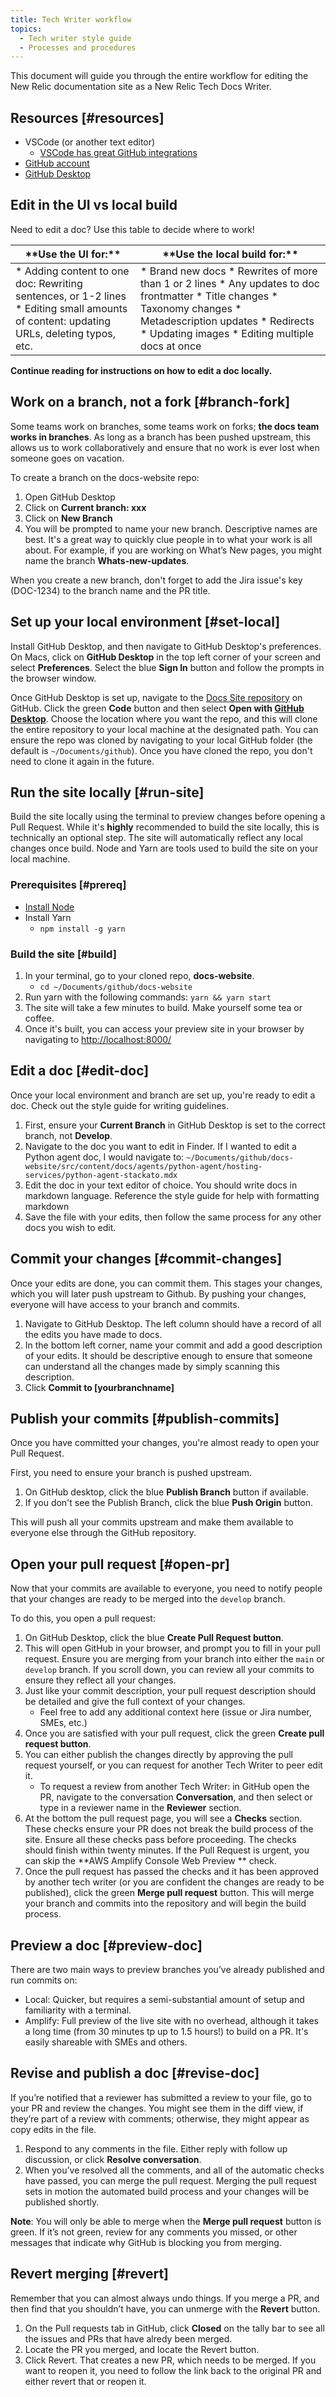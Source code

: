 ```yaml
---
title: Tech Writer workflow
topics:
  - Tech writer style guide
  - Processes and procedures
---
```


This document will guide you through the entire workflow for editing the New Relic documentation site as a New Relic Tech Docs Writer.  

## Resources [#resources]

- VSCode (or another text editor)
  - [VSCode has great GitHub integrations](https://code.visualstudio.com/docs/editor/github)
- [GitHub account](https://github.com/join)
- [GitHub Desktop](https://desktop.github.com/)

## Edit in the UI vs local build
Need to edit a doc? Use this table to decide where to work!

<table>
  <thead>
      <tr>
        <th style={{ width: "400px" }}>
        **Use the UI for:**            
        </th>
        <th style={{ width: "400px" }}>
        **Use the local build for:**
        </th>
      </tr>
  </thead>
  <tbody>
      <tr>
        <td>
        * Adding content to one doc: Rewriting sentences, or 1-2 lines
        * Editing small amounts of content: updating URLs, deleting typos, etc.
        </td>
        <td>
        * Brand new docs
        * Rewrites of more than 1 or 2 lines
        * Any updates to doc frontmatter
        * Title changes
        * Taxonomy changes
        * Metadescription updates
        * Redirects
        * Updating images
        * Editing multiple docs at once
        </td>
      </tr>
  </tbody>
</table>

**Continue reading for instructions on how to edit a doc locally.**

## Work on a branch, not a fork [#branch-fork]
Some teams work on branches, some teams work on forks; **the docs team works in branches**. As long as a branch has been pushed upstream, this allows us to work collaboratively and ensure that no work is ever lost when someone goes on vacation.

To create a branch on the docs-website repo:
1. Open GitHub Desktop
2. Click on **Current branch: xxx**
3. Click on **New Branch**
4. You will be prompted to name your new branch. Descriptive names are best. It's a great way to quickly clue people in to what your work is all about. For example, if you are working on What’s New pages, you might name the branch **Whats-new-updates**.

When you create a new branch, don't forget to add the Jira issue's key (DOC-1234) to the branch name and the PR title. 

## Set up your local environment [#set-local]

Install GitHub Desktop, and then navigate to GitHub Desktop's preferences. On Macs, click on **GitHub Desktop** in the top left corner of your screen and select **Preferences**. Select the blue **Sign In** button and follow the prompts in the browser window. 

Once GitHub Desktop is set up, navigate to the [Docs Site repository](https://github.com/newrelic/docs-website) on GitHub. Click the green **Code** button and then select **Open with [GitHub Desktop](https://desktop.github.com/)**. Choose the location where you want the repo, and this will clone the entire repository to your local machine at the designated path. You can ensure the repo was cloned by navigating to your local GitHub folder (the default is `~/Documents/github`). Once you have cloned the repo, you don't need to clone it again in the future.  

## Run the site locally [#run-site]

Build the site locally using the terminal to preview changes before opening a Pull Request. While it's **highly** recommended to build the site locally, this is technically an optional step. The site will automatically reflect any local changes once build. Node and Yarn are tools used to build the site on your local machine.

### Prerequisites [#prereq]
- [Install Node](https://nodejs.org/en/download/)
- Install Yarn 
  - `npm install -g yarn`

### Build the site [#build]
1. In your terminal, go to your cloned repo, **docs-website**. 
    - `cd ~/Documents/github/docs-website`
2. Run yarn with the following commands: `yarn && yarn start`
3. The site will take a few minutes to build. Make yourself some tea or coffee. 
4. Once it's built, you can access your preview site in your browser by navigating to [http://localhost:8000/](http://localhost:8000/)

## Edit a doc [#edit-doc]
Once your local environment and branch are set up, you're ready to edit a doc. Check out the style guide for writing guidelines.

1. First, ensure your **Current Branch** in GitHub Desktop is set to the correct branch, not **Develop**.
2. Navigate to the doc you want to edit in Finder. If I wanted to edit a Python agent doc, I would navigate to: `~/Documents/github/docs-website/src/content/docs/agents/python-agent/hosting-services/python-agent-stackato.mdx`
3. Edit the doc in your text editor of choice. You should write docs in markdown language. Reference the style guide for help with formatting markdown
4. Save the file with your edits, then follow the same process for any other docs you wish to edit.

## Commit your changes [#commit-changes]
Once your edits are done, you can commit them. This stages your changes, which you will later push upstream to Github. By pushing your changes, everyone will have access to your branch and commits. 

1. Navigate to GitHub Desktop. The left column should have a record of all the edits you have made to docs. 
2. In the bottom left corner, name your commit and add a good description of your edits. It should be descriptive enough to ensure that someone can understand all the changes made by simply scanning this description.
3. Click **Commit to [yourbranchname]**

## Publish your commits [#publish-commits]
Once you have committed your changes, you're almost ready to open your Pull Request.

First, you need to ensure your branch is pushed upstream.

1. On GitHub desktop, click the blue **Publish Branch** button if available.
2. If you don't see the Publish Branch, click the blue **Push Origin** button. 

This will push all your commits upstream and make them available to everyone else through the GitHub repository.

## Open your pull request [#open-pr]
Now that your commits are available to everyone, you need to notify people that your changes are ready to be merged into the `develop` branch.

To do this, you open a pull request:

1. On GitHub Desktop, click the blue **Create Pull Request button**.
2. This will open GitHub in your browser, and prompt you to fill in your pull request. Ensure you are merging from your branch into either the `main` or `develop` branch. If you scroll down, you can review all your commits to ensure they reflect all your changes.
3. Just like your commit description, your pull request description should be detailed and give the full context of your changes. 
    - Feel free to add any additional context here (issue or Jira number, SMEs, etc.)
4. Once you are satisfied with your pull request, click the green **Create pull request button**. 
5. You can either publish the changes directly by approving the pull request yourself, or you can request for another Tech Writer to peer edit it. 
    - To request a review from another Tech Writer: in GitHub open the PR, navigate to the conversation **Conversation**, and then select or type in a reviewer name in the **Reviewer** section. 
6. At the bottom the pull request page, you will see a **Checks** section. These checks ensure your PR does not break the build process of the site. Ensure all these checks pass before proceeding. The checks should finish within twenty minutes. If the Pull Request is urgent, you can skip the **AWS Amplify Console Web Preview ** check.  
6. Once the pull request has passed the checks and it has been approved by another tech writer (or you are confident the changes are ready to be published), click the green **Merge pull request** button. This will merge your branch and commits into the repository and will begin the build process.

## Preview a doc [#preview-doc]

There are two main ways to preview branches you’ve already published and run commits on: 
* Local: Quicker, but requires a semi-substantial amount of setup and familiarity with a terminal.
* Amplify: Full preview of the live site with no overhead, although it takes a long time (from 30 minutes tp up to 1.5 hours!) to build on a PR. It's easily shareable with SMEs and others. 

## Revise and publish a doc [#revise-doc]

If you’re notified that a reviewer has submitted a review to your file, go to your PR and review the changes. You might see them in the diff view, if they’re part of a review with comments; otherwise, they might appear as copy edits in the file. 

1. Respond to any comments in the file. Either reply with follow up discussion, or click **Resolve conversation**.  
2. When you’ve resolved all the comments, and all of the automatic checks have passed, you can merge the pull request. Merging the pull request sets in motion the automated build process and your changes will be published shortly. 

**Note**: You will only be able to merge when the **Merge pull request** button is green. If it’s not green, review for any comments you missed, or other messages that indicate why GitHub is blocking you from merging.

## Revert merging [#revert]
Remember that you can almost always undo things. If you merge a PR, and then find that you shouldn’t have, you can unmerge with the **Revert** button. 

1. On the Pull requests tab in GitHub, click **Closed** on the tally bar to see all the issues and PRs that have alredy been merged. 
2. Locate the PR you merged, and locate the Revert button.
3. Click Revert. That creates a new PR, which needs to be merged. If you want to reopen it, you need to follow the link back to the original PR and either revert that or reopen it. 
